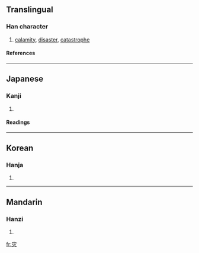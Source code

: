 {{see|災}}

==Translingual==
===Han character===
{{Han char|rn=86|rad=火|as=03|sn=7|four=|canj=十火 (JF)}}
# [[calamity]], [[disaster]], [[catastrophe]]
====References====
{{Han ref|kx=0666.220|dkj=18881|dj=1075.250|hdz=32190.020|uh=707E|ud=28798}}

----
==Japanese==
===Kanji===
{{ja-kanji|grade=|rs=火03}}
# {{defn|Japanese}} 
====Readings====
{{ja-readings|on=[[さい]] (sai)|kun=[[わざわい]] (wazawai)}}

----
==Korean==
===Hanja===
{{ko-hanja|hangeul=재|eumhun=|rv=jae|mr=chae|y=cay}}
# {{defn|Korean}}

----
==Mandarin==
===Hanzi===
{{cmn-hanzi|tra=災|pin=[[zāi]] (zai1)|wg=tsai<sup>1</sup>}}
# {{defn|Mandarin}}

[[fr:灾]]